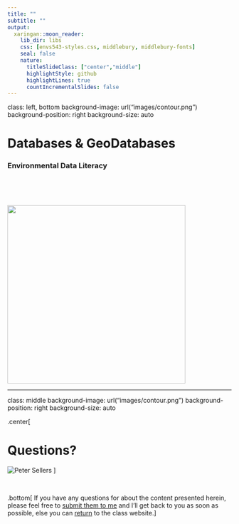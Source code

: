 ```yaml
---
title: ""
subtitle: ""
output:
  xaringan::moon_reader:
    lib_dir: libs
    css: [envs543-styles.css, middlebury, middlebury-fonts]
    seal: false
    nature:
      titleSlideClass: ["center","middle"]
      highlightStyle: github
      highlightLines: true
      countIncrementalSlides: false
---
```


class: left, bottom
background-image: url("images/contour.png")
background-position: right
background-size: auto


# Databases & GeoDatabases



### Environmental Data Literacy


<p>&nbsp;</p>

<p>&nbsp;</p>

<img src="images/logo1.svg" width="400px">







---

class: middle
background-image: url("images/contour.png")
background-position: right
background-size: auto

.center[

# Questions?


![Peter Sellers](images/peter_sellers.gif)
]

<p>&nbsp;</p>

.bottom[ If you have any questions for about the content presented herein, please feel free to [submit them to me](https://docs.google.com/forms/d/e/1FAIpQLScrAGM5Zl8vZTPqV8DVSnSrf_5enypyp0717jG4PZiTlVHDjQ/viewform?usp=sf_link) and I'll get back to you as soon as possible, else you can [return](/prework/) to the class website.]


